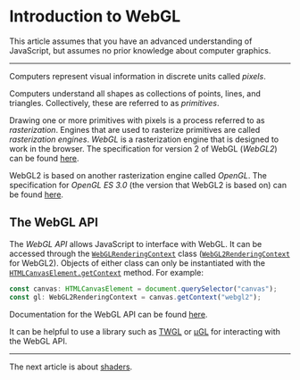 # Introduction to WebGL

This article assumes that you have an advanced understanding of JavaScript, but assumes no prior knowledge about computer graphics.

---

Computers represent visual information in discrete units called _pixels_.

Computers understand all shapes as collections of points, lines, and triangles. Collectively, these are referred to as _primitives_.

Drawing one or more primitives with pixels is a process referred to as _rasterization_. Engines that are used to rasterize primitives are called _rasterization engines_. _WebGL_ is a rasterization engine that is designed to work in the browser. The specification for version 2 of WebGL (_WebGL2_) can be found [here](https://registry.khronos.org/webgl/specs/latest/2.0/).

WebGL2 is based on another rasterization engine called _OpenGL_. The specification for _OpenGL ES 3.0_ (the version that WebGL2 is based on) can be found [here](https://registry.khronos.org/OpenGL/specs/es/3.0/es_spec_3.0.pdf).

## The WebGL API

The _WebGL API_ allows JavaScript to interface with WebGL. It can be accessed through the [`WebGLRenderingContext`](https://developer.mozilla.org/en-US/docs/Web/API/WebGLRenderingContext) class ([`WebGL2RenderingContext`](https://developer.mozilla.org/en-US/docs/Web/API/WebGL2RenderingContext) for WebGL2). Objects of either class can only be instantiated with the [`HTMLCanvasElement.getContext`](https://developer.mozilla.org/en-US/docs/Web/API/HTMLCanvasElement/getContext) method. For example:

```ts
const canvas: HTMLCanvasElement = document.querySelector("canvas");
const gl: WebGL2RenderingContext = canvas.getContext("webgl2");
```

Documentation for the WebGL API can be found [here](https://developer.mozilla.org/en-US/docs/Web/API/WebGL_API).

It can be helpful to use a library such as [TWGL](https://twgljs.org/) or [μGL](https://ugl.lakuna.pw/) for interacting with the WebGL API.

---

The next article is about [shaders](/a/webgl/shaders).
